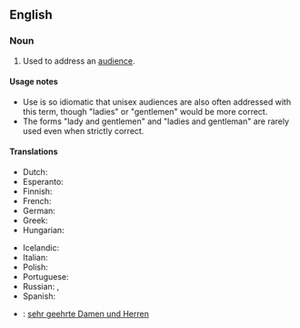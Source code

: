 ==English==

===Noun===
{{en-plural-noun|[[ladies]] and [[gentlemen]]}}

# {{idiom}} Used to address an [[audience]].

====Usage notes====
* Use is so idiomatic that unisex audiences are also often addressed with this term, though "ladies" or "gentlemen" would be more correct.
* The forms "lady and gentlemen" and "ladies and gentleman" are rarely used even when strictly correct.

====Translations====
{{trans-top|used to address an audience}}
* Dutch: {{t-|nl|dames en heren}}
* Esperanto: {{t-|eo|Gesinjoroj|xs=Esperanto}}
* Finnish: {{t-|fi|hyvät naiset ja herrat}}
* French: {{t-|fr|Mesdames et Messieurs}}
* German: {{t-|de|meine Damen und Herren}}
* Greek: {{t-|el|Κυρίες και κύριοι|tr=Kiríes ke kírii|sc=Grek}}
* Hungarian: {{t-|hu|hölgyeim és uraim}}
{{trans-mid}}
* Icelandic: {{t-|is|dömur mínar og herrar}}
* Italian: {{t-|it|signore e signori}}
* Polish: {{t+|pl|państwo}}
* Portuguese: {{t-|pt|senhoras e senhores}}
* Russian: {{t-|ru|господа|p|tr=gospodá|sc=Cyrl}}, {{t-|ru|дамы и господа|tr=damy i gospoda|sc=Cyrl}}
* Spanish: {{t-|es|señoras y señores}}
{{trans-bottom}}

{{checktrans-top}}
* {{ttbc|German}}: [[sehr geehrte Damen und Herren]]
{{trans-bottom}}